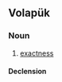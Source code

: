 {{also|velat|vêlât}}
==Volapük==

===Noun===
{{vo-noun|-}}

# [[exactness]]

====Declension====
{{vo-decl-noun-np}}